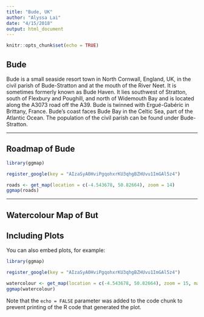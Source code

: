 ```yaml
---
title: "Bude, UK"
author: "Alyssa Lai"
date: "4/15/2018"
output: html_document
---
```


```r
knitr::opts_chunk$set(echo = TRUE)
```

## Bude

Bude is a small seaside resort town in North Cornwall, England, UK, in the civil parish of Bude-Stratton and at the mouth of the River Neet. It is sometimes formerly known as Bude Haven. It lies southwest of Stratton, south of Flexbury and Poughill, and north of Widemouth Bay and is located along the A3073 road off the A39. Bude is twinned with Ergué-Gabéric in Brittany, France. Bude's coast faces Bude Bay in the Celtic Sea, part of the Atlantic Ocean. The population of the civil parish can be found under Bude-Stratton.

***

## Roadmap of Bude

```r

library(ggmap)

register_google(key = "AIzaSyA0HviPgqohxrKU3qhgBZHUvu1ImGAl5z4")

roads <- get_map(location = c(-4.543678, 50.82664), zoom = 14)
ggmap(roads)

```

***

## Watercolour Map of But

## Including Plots

You can also embed plots, for example:

```r

library(ggmap)

register_google(key = "AIzaSyA0HviPgqohxrKU3qhgBZHUvu1ImGAl5z4")

watercolour <- get_map(location = c(-4.543678, 50.82664), zoom = 15, maptype = "watercolor")
ggmap(watercolour)

```

Note that the `echo = FALSE` parameter was added to the code chunk to prevent printing of the R code that generated the plot.
